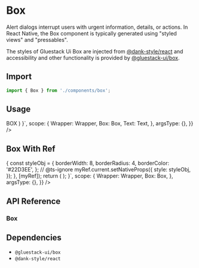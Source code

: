 
<Meta title="components/Box" />



# Box

Alert dialogs interrupt users with urgent information, details, or actions.
In React Native, the Box component is typically generated using "styled views" and "pressables".

The styles of Gluestack Ui Box are injected from [@dank-style/react]('https://www.npmjs.com/package/@dank-style/react') and accessibility and other functionality is provided by [@gluestack-ui/box]('https://www.npmjs.com/package/@gluestack-ui/box').

## Import

```jsx
import { Box } from './components/box';
```

## Usage

<AppProvider>
  <CodePreview
    showComponentRenderer={true}
    showArgsController={false}
    metaData={{
      code: ` 
      function App () {
        return(
        <Wrapper>
          <Box
            {...props}
            bg={'$red500'}
            h={100}
            w={100}
            justifyContent="center"
            alignItems="center"
          >
            <Text color="white" fontWeight="bold">
              BOX
            </Text>
          </Box>
        </Wrapper>
          )
    }`,
      scope: {
        Wrapper: Wrapper,
        Box: Box,
        Text: Text,
      },
      argsType: {},
    }}
  />
</AppProvider>

<br />

## Box With Ref

<AppProvider>
  <CodePreview
    showComponentRenderer={true}
    showArgsController={false}
    metaData={{
      code: ` 
      function App () {
        const myRef = React.useRef({});
        React.useEffect(() => {
          const styleObj = {
            borderWidth: 8,
            borderRadius: 4,
            borderColor: '#22D3EE',
          };
          // @ts-ignore
          myRef.current.setNativeProps({
            style: styleObj,
          });
        }, [myRef]);
        return (
          <Wrapper>
            <Box {...props} sx={{ h: 100, w: 100, bg: '$red500' }} ref={myRef} />
          </Wrapper>
        );
    }`,
      scope: {
        Wrapper: Wrapper,
        Box: Box,
      },
      argsType: {},
    }}
  />
</AppProvider>

<br />

## API Reference

### Box

## Dependencies

- `@gluestack-ui/box`
- `@dank-style/react`

